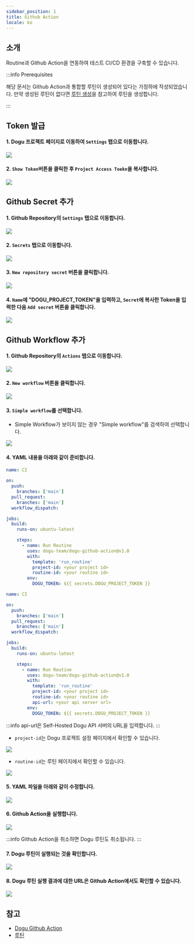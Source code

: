 ```yaml
---
sidebar_position: 1
title: Github Action
locale: ko
---
```






<AllBadge />

## 소개

Routine과 Github Action을 연동하여 테스트 CI/CD 환경을 구축할 수 있습니다.

:::info Prerequisites

해당 문서는 Github Action과 통합할 루틴이 생성되어 있다는 가정하에 작성되었습니다. 만약 생성된 루틴이 없다면 [루틴 생성](/routine/routines/editor)을 참고하여 루틴을 생성합니다.

:::

## Token 발급

#### 1. Dogu 프로젝트 페이지로 이동하여 `Settings` 탭으로 이동합니다.

<img src={github_move_dogu_project_settings} />

#### 2. `Show Token`버튼을 클릭한 후 `Project Access Toekn`을 복사합니다.

<img src={github_create_dogu_project_token} />

## Github Secret 추가

#### 1. Github Repository의 `Settings` 탭으로 이동합니다.

<img src={github_move_settings} />

#### 2. `Secrets` 탭으로 이동합니다.

<img src={github_move_secret_settings} />

#### 3. `New repository secret` 버튼을 클릭합니다.

<img src={github_create_new_repository_secret} />

#### 4. `Name`에 "DOGU_PROJECT_TOKEN"을 입력하고, `Secret`에 복사한 Token을 입력한 다음 `Add secret` 버튼을 클릭합니다.

<img src={github_create_repository_secret} />

## Github Workflow 추가

#### 1. Github Repository의 `Actions` 탭으로 이동합니다.

<img src={github_move_actions} />

#### 2. `New workflow` 버튼을 클릭합니다.

<img src={github_create_workflow} />

#### 3. `Simple workflow`를 선택합니다.

- Simple Workflow가 보이지 않는 경우 "Simple workflow"를 검색하여 선택합니다.

<img src={github_simple_workflow} />

#### 4. YAML 내용을 아래와 같이 준비합니다.

<Tabs groupId="edition" defaultValue="cloud" queryString>
<TabItem value="cloud" label="Cloud" default>

```yaml
name: CI

on:
  push:
    branches: ['main']
  pull_request:
    branches: ['main']
  workflow_dispatch:

jobs:
  build:
    runs-on: ubuntu-latest

    steps:
      - name: Run Routine
        uses: dogu-team/dogu-github-action@v1.0
        with:
          template: 'run_routine'
          project-id: <your project id>
          routine-id: <your routine id>
        env:
          DOGU_TOKEN: ${{ secrets.DOGU_PROJECT_TOKEN }}
```

</TabItem>

<TabItem value="self-hosted" label="Self-Hosted">

```yaml
name: CI

on:
  push:
    branches: ['main']
  pull_request:
    branches: ['main']
  workflow_dispatch:

jobs:
  build:
    runs-on: ubuntu-latest

    steps:
      - name: Run Routine
        uses: dogu-team/dogu-github-action@v1.0
        with:
          template: 'run_routine'
          project-id: <your project id>
          routine-id: <your routine id>
          api-url: <your api server url>
        env:
          DOGU_TOKEN: ${{ secrets.DOGU_PROJECT_TOKEN }}
```

:::info
api-url은 Self-Hosted Dogu API 서버의 URL을 입력합니다.
:::

</TabItem>
</Tabs>

- `project-id`는 Dogu 프로젝트 설정 페이지에서 확인할 수 있습니다.

<img src={github_copy_dogu_project_id} />

- `routine-id`는 루틴 페이지에서 확인할 수 있습니다.

<img src={github_copy_dogu_routine_id} />

#### 5. YAML 파일을 아래와 같이 수정합니다.

<img src={github_edit_workflow} />

#### 6. Github Action을 실행합니다.

<img src={github_action_running} />

:::info
Github Action을 취소하면 Dogu 루틴도 취소됩니다.
:::

#### 7. Dogu 루틴이 실행되는 것을 확인합니다.

<img src={github_dogu_routine_running} />

#### 8. Dogu 루틴 실행 결과에 대한 URL은 Github Action에서도 확인할 수 있습니다.

<img src={github_action_result} />

## 참고

- [Dogu Github Action](https://github.com/dogu-team/dogu-github-action)
- [루틴](http://localhost:3101/ko/routine/routines)
